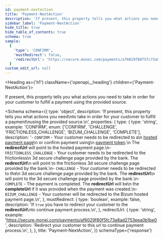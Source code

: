 ```yaml
---
id: payment-nextaction
title: 'Payment-NextAction'
description: 'If present, this property tells you what actions you need'
sidebar_label: 'Payment-NextAction'
hide_title: true
hide_table_of_contents: true
schema: true
sample:
  {
    'type': 'CONFIRM',
    'mustRedirect': false,
    'redirectUrl': 'https://secure.monei.com/payments/af6029f80f5fc73a8ad2753eea0b1be0',
  }
custom_edit_url: null
---
```



<Heading as={'h1'} className={'openapi__heading'} children={'Payment-NextAction'}></Heading>

If present, this property tells you what actions you need
to take in order for your customer to fulfill a payment
using the provided source.

<Schema
  schema={{
    type: 'object',
    description:
      'If present, this property tells you what actions you need\nto take in order for your customer to fulfill a payment\nusing the provided source.\n',
    properties: {
      type: {
        type: 'string',
        example: 'CONFIRM',
        enum: ['CONFIRM', 'CHALLENGE', 'FRICTIONLESS_CHALLENGE', 'BIZUM_CHALLENGE', 'COMPLETE'],
        description:
          '- `CONFIRM` - Your customer needs to be redirected to a\n  [hosted payment page](https://docs.monei.com/docs/use-prebuilt-payment-page)\n  or confirm payment using\n  [payment token](https://docs.monei.com/docs/accept-card-payment#3-submitting-the-payment-to-monei-client-side).\n  The **redirectUrl** will point to the hosted payment page.\n- `FRICTIONLESS_CHALLENGE` - Your customer needs to be redirected to the frictionless\n   3d secure challenge page provided by the bank. The **redirectUrl**\n   will point to the frictionless 3d secure challenge page provided by the bank.\n- `CHALLENGE` - Your customer needs to be redirected to the\n  3d secure challenge page provided by the bank. The **redirectUrl**\n  will point to the 3d secure challenge page provided by the bank.\n- `COMPLETE` - The payment is completed. The **redirectUrl** will be\n  the **completeUrl** if it was provided when the payment was created.\n- `BIZUM_CHALLENGE` - Your customer will be redirected to the Bizum hosted payment page.\n',
      },
      mustRedirect: {
        type: 'boolean',
        example: false,
        description:
          'If `true` you have to redirect your customer to the **redirectUrl**\nto continue payment process.\n',
      },
      redirectUrl: {
        type: 'string',
        example: 'https://secure.monei.com/payments/af6029f80f5fc73a8ad2753eea0b1be0',
        description: 'Redirect your customer to this url to continue payment process.\n',
      },
    },
    title: 'Payment-NextAction',
  }}
  schemaType={'response'}
></Schema>
